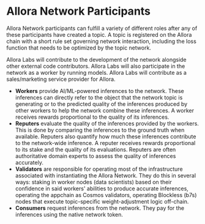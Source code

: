 # Allora Network Participants
Allora Network participants can fulfill a variety of different roles after any of these participants have created a topic. A topic is registered on the Allora chain with a short rule set governing network interaction, including the loss function that needs to be optimized by the topic network.

Allora Labs will contribute to the development of the network alongside other external code contributors. Allora Labs will also participate in the network as a worker by running models. Allora Labs will contribute as a sales/marketing service provider for Allora.

- **Workers** provide AI/ML-powered inferences to the network. These inferences can directly refer to the object that the network topic is generating or to the predicted quality of the inferences produced by other workers to help the network combine these inferences. A worker receives rewards proportional to the quality of its inferences.
- **Reputers** evaluate the quality of the inferences provided by the workers. This is done by comparing the inferences to the ground truth when available. Reputers also quantify how much these inferences contribute to the network-wide inference. A reputer receives rewards proportional to its stake and the quality of its evaluations. Reputers are often authoritative domain experts to assess the quality of inferences accurately.
- **Validators** are responsible for operating most of the infrastructure associated with instantiating the Allora Network. They do this in several ways: staking in worker nodes (data scientists) based on their confidence in said workers' abilities to produce accurate inferences, operating the appchain as Cosmos validators, operating Blockless (b7s) nodes that execute topic-specific weight-adjustment logic off-chain.
- **Consumers** request inferences from the network. They pay for the inferences using the native network token.

